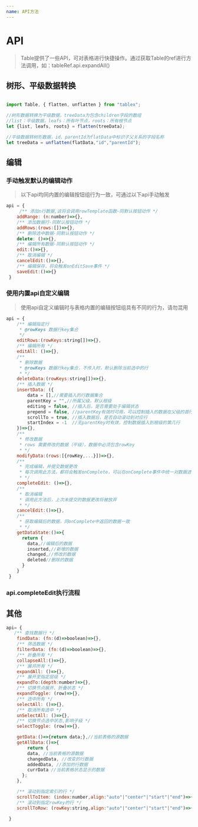 ```yaml
---
name: API方法
---
```




# API

> Table提供了一些API，可对表格进行快捷操作。通过获取Table的ref进行方法调用，如：tableRef.api.expandAll()
 

## 树形、平级数据转换

```javascript

import Table, { flatten, unflatten } from "tablex";

//树形数据转换为平级数据，treeData为包含children字段的数组
//list：平级数据，leafs：所有叶节点，roots：所有根节点
let {list, leafs, roots} = flatten(treeData);

//平级数据转树形数据，id、parentId为flatData中标识子父关系的字段名称
let treeData = unflatten(flatData,"id","parentId");

```

## 编辑


### 手动触发默认的编辑动作


> 以下api均同内置的编辑按钮组行为一致，可通过以下api手动触发
 
```javascript
api = {
     /** 添加n行数据,这将会调用rowTemplate函数-同默认按钮动作 */
    addRange: (n:number)=>{},
    /** 添加数据行-同默认按钮动作 */
    addRows:(rows:[])=>{},
    /** 删除选中数据-同默认按钮动作 */
    delete: ()=>{},
    /** 编辑所有数据-同默认按钮动作 */
    edit:()=>{},
    /** 取消编辑 */
    cancelEdit:()=>{},
    /** 编辑保存，将会触发onEditSave事件 */
    saveEdit:()=>{}
 }
```


### 使用内置api自定义编辑

> 使用api自定义编辑时与表格内置的编辑按钮组具有不同的行为，请勿混用
 
```javascript
api = {
    /** 编辑指定行
     * @rowKeys 数据行key集合
     */
    editRows:(rowKeys:string[])=>{},
    /** 编辑所有 */
    editAll: ()=>{},
    /** 
     * 删除数据 
     * @rowKeys 数据行key集合，不传入时，默认删除当前选中的行
     * */
    deleteData:(rowKeys:string[])=>{},
    /** 插入数据 */
    insertData: ({ 
        data = [],//需要插入的行数据集合
        parentKey = "",//所属父级，默认根级
        editing = false, //插入后，是否需要处于编辑状态
        prepend = false, //parentKey有效时可用，可以控制插入的数据在父级的首行还是末行
        scrollTo = true, //插入数据后，是否自动滚动到对应行
        startIndex = -1  //无parentKey时有效，控制数据插入到根级的第几行
    })=>{},
    /** 
     * 修改数据 
     * rows 需要修改的数据（平级），数据中必须包含rowKey
     * */
    modifyData:(rows:[{rowKey,...}])=>{},
    /** 
     * 完成编辑，并提交数据更改
     * 每次调用此方法，都将会触发onComplete，可以在onComplete事件中统一对数据进行保存操作
     * */
    completeEdit: ()=>{},
    /** 
     * 取消编辑 
     * 调用此方法后，上次未提交的数据更改将被放弃
     * */
    cancelEdit:()=>{},
    /**
     * 获取编辑后的数据，同onComplete中返回的数据一致
     * */
    getDataState:()=>{
      return {
        data,//编辑后的数据
        inserted,//新增的数据
        changed,//修改的数据
        deleted//删除的数据
      }
    }
 }
```

### api.completeEdit执行流程

<CompleteEditFlow />


 
## 其他
 
```javascript
api= {
   /** 查找数据行 */
    findData: (fn:(d)=>boolean)=>{},
    /** 筛选数据 */
    filterData: (fn:(d)=>boolean)=>{},
    /** 折叠所有 */
    collapseAll:()=>{},
    /** 展开所有 */
    expandAll: ()=>{},
    /** 展开至指定层级 */
    expandTo:(depth:number)=>{},
    /** 切换节点展开、折叠状态 */
    expandToggle: (row)=>{},
    /** 选中所有 */
    selectAll: ()=>{},
    /** 取消所有选中 */
    unSelectAll: ()=>{},
    /** 切换节点选中状态,影响子级 */
    selectToggle: (row)=>{},

    getData:()=>{return data;},//当前表格的源数据
    getAllData:()=>{      
        return {
        data, //当前表格的源数据
        changedData, //改变的行数据
        addedData, //添加的行数据
        currData //当前表格状态显示的数据
      };
    },

    /** 滚动到指定索引的行 */
    scrollToItem: (index:number,align:"auto"|"center"|"start"|"end")=>{},
    /** 滚动到指定rowKey的行 */
    scrollToRow: (rowKey:string,align:"auto"|"center"|"start"|"end")=>{}

 }
```